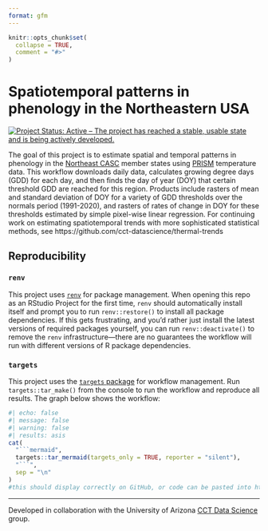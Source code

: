 ```yaml
---
format: gfm
---
```


<!-- README.md is generated from README.Qmd. Please edit that file -->

```r
knitr::opts_chunk$set(
  collapse = TRUE,
  comment = "#>"
)
```

# Spatiotemporal patterns in phenology in the Northeastern USA

<!-- badges: start -->

[![Project Status: Active -- The project has reached a stable, usable state and is being actively developed.](https://www.repostatus.org/badges/latest/active.svg)](https://www.repostatus.org/#active)

<!-- badges: end -->

The goal of this project is to estimate spatial and temporal patterns in phenology in the [Northeast CASC](https://www.usgs.gov/programs/climate-adaptation-science-centers/northeast-casc) member states using [PRISM](https://prism.oregonstate.edu/) temperature data.
This workflow downloads daily data, calculates growing degree days (GDD) for each day, and then finds the day of year (DOY) that certain threshold GDD are reached for this region.
Products include rasters of mean and standard deviation of DOY for a variety of GDD thresholds over the normals period (1991-2020), and rasters of rates of change in DOY for these thresholds estimated by simple pixel-wise linear regression.
For continuing work on estimating spatiotemporal trends with more sophisticated statistical methods, see https://github.com/cct-datascience/thermal-trends

## Reproducibility

### `renv`

This project uses [`renv`](https://rstudio.github.io/renv/articles/renv.html) for package management.
When opening this repo as an RStudio Project for the first time, `renv` should automatically install itself and prompt you to run `renv::restore()` to install all package dependencies.
If this gets frustrating, and you'd rather just install the latest versions of required packages yourself, you can run `renv::deactivate()` to remove the `renv` infrastructure---there are no guarantees the workflow will run with different versions of R package dependencies.

### `targets`

This project uses the [`targets` package](https://docs.ropensci.org/targets/) for workflow management.
Run `targets::tar_make()` from the console to run the workflow and reproduce all results.
The graph below shows the workflow:

```r
#| echo: false
#| message: false
#| warning: false
#| results: asis
cat(
  "```mermaid",
  targets::tar_mermaid(targets_only = TRUE, reporter = "silent"),
  "```",
  sep = "\n"
)
#this should display correctly on GitHub, or code can be pasted into https://mermaid.live
```

------------------------------------------------------------------------

Developed in collaboration with the University of Arizona [CCT Data Science](https://datascience.cct.arizona.edu/) group.
